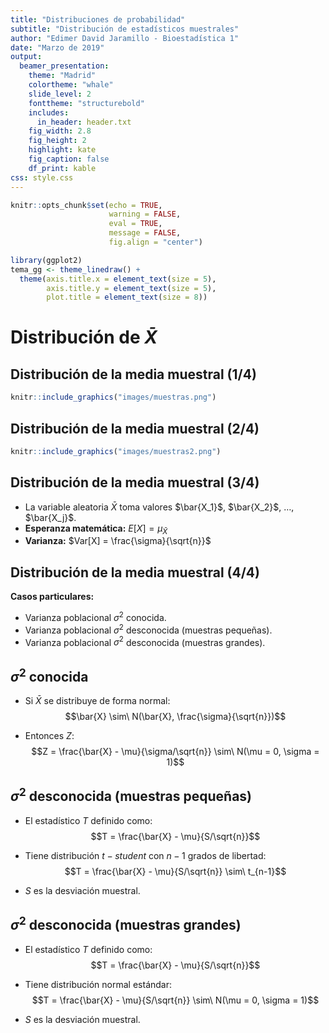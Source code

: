 ```yaml
---
title: "Distribuciones de probabilidad"
subtitle: "Distribución de estadísticos muestrales"
author: "Edimer David Jaramillo - Bioestadística 1"
date: "Marzo de 2019"
output: 
  beamer_presentation:
    theme: "Madrid"
    colortheme: "whale"
    slide_level: 2
    fonttheme: "structurebold"
    includes:
      in_header: header.txt
    fig_width: 2.8
    fig_height: 2
    highlight: kate
    fig_caption: false
    df_print: kable
css: style.css       
---
```


```r
knitr::opts_chunk$set(echo = TRUE,
                      warning = FALSE,
                      eval = TRUE,
                      message = FALSE,
                      fig.align = "center")

library(ggplot2)
tema_gg <- theme_linedraw() +
  theme(axis.title.x = element_text(size = 5),
        axis.title.y = element_text(size = 5),
        plot.title = element_text(size = 8))
```

# Distribución de $\bar{X}$

## Distribución de la media muestral (1/4)

```r
knitr::include_graphics("images/muestras.png")
```

## Distribución de la media muestral (2/4)

```r
knitr::include_graphics("images/muestras2.png")
```

## Distribución de la media muestral (3/4)

  - La variable aleatoria $\bar{X}$ toma valores $\bar{X_1}$, $\bar{X_2}$, ..., $\bar{X_j}$.
  - **Esperanza matemática:** $E[X] = \mu_{\bar{X}}$
  - **Varianza:** $Var[X] = \frac{\sigma}{\sqrt{n}}$
  
## Distribución de la media muestral (4/4) 

**Casos particulares:**

  - Varianza poblacional $\sigma^2$ conocida.
  - Varianza poblacional $\sigma^2$ desconocida (muestras pequeñas).
  - Varianza poblacional $\sigma^2$ desconocida (muestras grandes).
  
## $\sigma^2$ conocida

- Si $\bar{X}$ se distribuye de forma normal: $$\bar{X} \sim\ N(\bar{X}, \frac{\sigma}{\sqrt{n}})$$

- Entonces $Z$: $$Z = \frac{\bar{X} - \mu}{\sigma/\sqrt{n}} \sim\ N(\mu = 0, \sigma = 1)$$

## $\sigma^2$ desconocida (muestras pequeñas)

- El estadístico $T$ definido como: $$T = \frac{\bar{X} - \mu}{S/\sqrt{n}}$$

- Tiene distribución $t-student$ con $n-1$ grados de libertad: $$T = \frac{\bar{X} - \mu}{S/\sqrt{n}} \sim\ t_{n-1}$$

- $S$ es la desviación muestral.

##  $\sigma^2$ desconocida (muestras grandes)

- El estadístico $T$ definido como: $$T = \frac{\bar{X} - \mu}{S/\sqrt{n}}$$

- Tiene distribución normal estándar: $$T = \frac{\bar{X} - \mu}{S/\sqrt{n}} \sim\ N(\mu = 0, \sigma = 1)$$

- $S$ es la desviación muestral.